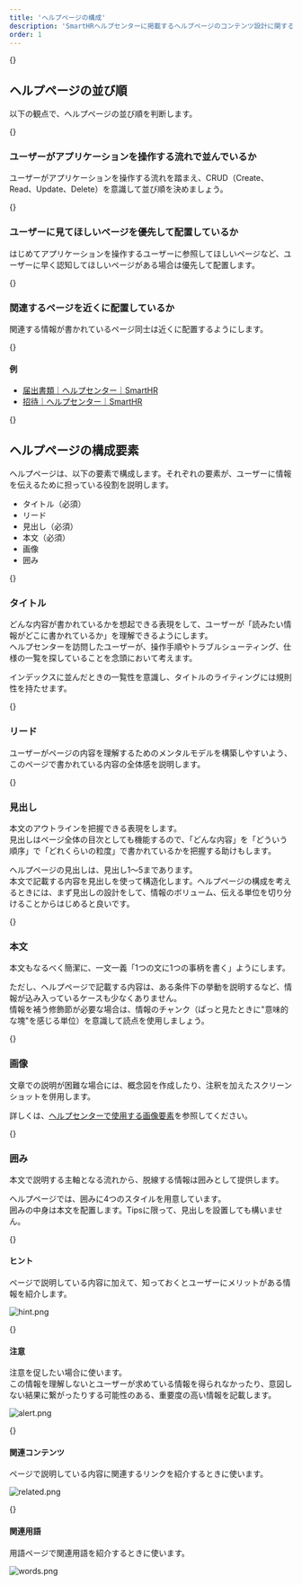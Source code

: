 ```yaml
---
title: 'ヘルプページの構成'
description: 'SmartHRヘルプセンターに掲載するヘルプページのコンテンツ設計に関する考え方をまとめています。'
order: 1
---
```


{<a id="order-of-help-pages" />}
## ヘルプページの並び順
以下の観点で、ヘルプページの並び順を判断します。

{<a id="flow-of-user-operations" />}
### ユーザーがアプリケーションを操作する流れで並んでいるか
ユーザーがアプリケーションを操作する流れを踏まえ、CRUD（Create、Read、Update、Delete）を意識して並び順を決めましょう。

{<a id="priority-of-pages" />}
### ユーザーに見てほしいページを優先して配置しているか
はじめてアプリケーションを操作するユーザーに参照してほしいページなど、ユーザーに早く認知してほしいページがある場合は優先して配置します。

{<a id="place-related-pages-closely" />}
### 関連するページを近くに配置しているか
関連する情報が書かれているページ同士は近くに配置するようにします。

{<a id="example-of-related-pages" />}
#### 例
- [届出書類｜ヘルプセンター｜SmartHR](https://support.smarthr.jp/ja/help/sections/360008955494/)
- [招待｜ヘルプセンター｜SmartHR](https://support.smarthr.jp/ja/help/sections/8c43d156-b95f-44d7-91d0-47a102062ec0/)

{<a id="help-page-elements" />}
## ヘルプページの構成要素
ヘルプページは、以下の要素で構成します。それぞれの要素が、ユーザーに情報を伝えるために担っている役割を説明します。

- タイトル（必須）
- リード
- 見出し（必須）
- 本文（必須）
- 画像
- 囲み

{<a id="title-of-help-pages" />}
### タイトル
どんな内容が書かれているかを想起できる表現をして、ユーザーが「読みたい情報がどこに書かれているか」を理解できるようにします。  
ヘルプセンターを訪問したユーザーが、操作手順やトラブルシューティング、仕様の一覧を探していることを念頭において考えます。

インデックスに並んだときの一覧性を意識し、タイトルのライティングには規則性を持たせます。

{<a id="lead-of-help-pages" />}
### リード
ユーザーがページの内容を理解するためのメンタルモデルを構築しやすいよう、このページで書かれている内容の全体感を説明します。

{<a id="headings-in-help-pages" />}
### 見出し
本文のアウトラインを把握できる表現をします。  
見出しはページ全体の目次としても機能するので、「どんな内容」を「どういう順序」で「どれくらいの粒度」で書かれているかを把握する助けもします。

ヘルプページの見出しは、見出し1〜5まであります。  
本文で記載する内容を見出しを使って構造化します。ヘルプページの構成を考えるときには、まず見出しの設計をして、情報のボリューム、伝える単位を切り分けることからはじめると良いです。

{<a id="body-of-help-pages" />}
### 本文
本文もなるべく簡潔に、一文一義「1つの文に1つの事柄を書く」ようにします。

ただし、ヘルプページで記載する内容は、ある条件下の挙動を説明するなど、情報が込み入っているケースも少なくありません。  
情報を補う修飾節が必要な場合は、情報のチャンク（ぱっと見たときに"意味的な塊"を感じる単位）を意識して読点を使用しましょう。

{<a id="images-in-help-pages" />}
### 画像
文章での説明が困難な場合には、概念図を作成したり、注釈を加えたスクリーンショットを併用します。

詳しくは、[ヘルプセンターで使用する画像要素](/products/contents/help-center/image/)を参照してください。
 
{<a id="frames" />}
### 囲み
本文で説明する主軸となる流れから、脱線する情報は囲みとして提供します。

ヘルプページでは、囲みに4つのスタイルを用意しています。  
囲みの中身は本文を配置します。Tipsに限って、見出しを設置しても構いません。

{<a id="hint-box" />}
#### ヒント
ページで説明している内容に加えて、知っておくとユーザーにメリットがある情報を紹介します。

![hint.png](../images/hint.png)

{<a id="alert-box" />}
#### 注意
注意を促したい場合に使います。  
この情報を理解しないとユーザーが求めている情報を得られなかったり、意図しない結果に繋がったりする可能性のある、重要度の高い情報を記載します。

![alert.png](../images/alert.png)

{<a id="related-content-box" />}
#### 関連コンテンツ
ページで説明している内容に関連するリンクを紹介するときに使います。  

![related.png](../images/related.png)

{<a id="related-terms-box" />}
#### 関連用語
用語ページで関連用語を紹介するときに使います。

![words.png](../images/words.png)